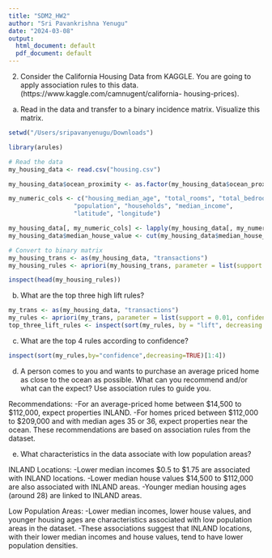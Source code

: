 ```yaml
---
title: "SDM2_HW2"
author: "Sri Pavankrishna Yenugu"
date: "2024-03-08"
output:
  html_document: default
  pdf_document: default
---
```


2)
Consider the California Housing Data from KAGGLE. You are going to apply
association rules to this data. (https://www.kaggle.com/camnugent/california-
housing-prices).
a. Read in the data and transfer to a binary incidence matrix. Visualize this matrix.

```r
setwd("/Users/sripavanyenugu/Downloads")

library(arules)

# Read the data
my_housing_data <- read.csv("housing.csv")

my_housing_data$ocean_proximity <- as.factor(my_housing_data$ocean_proximity)

my_numeric_cols <- c("housing_median_age", "total_rooms", "total_bedrooms", 
                  "population", "households", "median_income", 
                  "latitude", "longitude")

my_housing_data[, my_numeric_cols] <- lapply(my_housing_data[, my_numeric_cols], as.factor)
my_housing_data$median_house_value <- cut(my_housing_data$median_house_value, breaks = 5)

# Convert to binary matrix
my_housing_trans <- as(my_housing_data, "transactions")
my_housing_rules <- apriori(my_housing_trans, parameter = list(support = 0.001, confidence = 0.5))

inspect(head(my_housing_rules))


```
b. What are the top three high lift rules?

```r
my_trans <- as(my_housing_data, "transactions")
my_rules <- apriori(my_trans, parameter = list(support = 0.01, confidence = 0.5))
top_three_lift_rules <- inspect(sort(my_rules, by = "lift", decreasing = TRUE)[1:3])

```

c. What are the top 4 rules according to confidence?

```r

inspect(sort(my_rules,by="confidence",decreasing=TRUE)[1:4])

```
d. A person comes to you and wants to purchase an average priced home as close to the ocean as possible. What can you recommend and/or what can the expect? Use association rules to guide you.

Recommendations:
-For an average-priced home between $14,500 to $112,000, expect properties INLAND.
-For homes priced between $112,000 to $209,000 and with median ages 35 or 36, expect properties near the ocean.
These recommendations are based on association rules from the dataset.


e. What characteristics in the data associate with low population areas?

INLAND Locations:
-Lower median incomes $0.5 to $1.75 are associated with INLAND locations.
-Lower median house values $14,500 to $112,000 are also associated with INLAND areas.
-Younger median housing ages (around 28) are linked to INLAND areas.

Low Population Areas:
-Lower median incomes, lower house values, and younger housing ages are characteristics associated with low population areas in the dataset.
-These associations suggest that INLAND locations, with their lower median incomes and house values, tend to have lower population densities.


